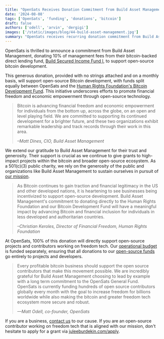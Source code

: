 ```yaml
---
title: "OpenSats Receives Donation Commitment from Build Asset Management"
date: '2024-08-08'
tags: ['OpenSats', 'funding', 'donations', 'bitcoin']
draft: false
authors: ['odell', 'arvin', 'dergigi']
images: ['/static/images/blog/44-build-asset-management.jpg']
summary: "OpenSats receives recurring donation commitment from Build Asset Management for open-source Bitcoin development."
---
```


OpenSats is thrilled to announce a commitment from Build Asset Management,
donating 10% of management fees from their bitcoin-backed direct lending
fund, [Build Secured Income Fund
I](https://getbuilding.com/private-credit/build-secured-income-fund-i/), to
support open-source bitcoin development.

This generous donation, provided with
no strings attached and on a monthly basis, will support open-source Bitcoin
development, with funds split equally between OpenSats and the [Human Rights
Foundation's Bitcoin Development Fund](https://hrf.org/devfund). This initiative
underscores efforts to promote financial freedom and economic empowerment
through open-source technology.

> Bitcoin is advancing financial freedom and economic empowerment for
> individuals from the bottom up, across the globe, on an open and level playing
> field. We are committed to supporting its continued development for a brighter
> future, and these two organizations exhibit remarkable leadership and track
> records through their work in this area.
>
> <cite>–Matt Dines, CIO, Build Asset Management</cite>

We extend our gratitude to Build Asset Management for their trust and
generosity. Their support is crucial as we continue to give grants to high-impact
projects within the bitcoin and broader open-source ecosystem. As a 501(c)(3)
public charity, we rely on the generosity of the public and organizations like
Build Asset Management to sustain ourselves in pursuit of [our
mission](/mission).

> As Bitcoin continues to gain traction and financial legitimacy in the US and
> other developed nations, it is heartening to see businesses being incentivized
> to support open-source development. Build Asset Management's commitment to
> donating directly to the Human Rights Foundation and our Bitcoin Development
> Fund will have a meaningful impact by advancing Bitcoin and financial
> inclusion for individuals in less developed and authoritarian countries.
>
> <cite>–Christian Keroles, Director of Financial Freedom, Human Rights
> Foundation</cite>

At OpenSats, 100% of this donation will directly support open-source projects
and contributors working on freedom tech. Our [operational budget](/funds/ops)
is funded separately, ensuring that all donations to our [open-source
funds](/funds/) go entirely to projects and developers.

> Every profitable bitcoin business should support the open source contributors
> that make this movement possible. We are incredibly grateful for Build Asset
> Management choosing to lead by example with a long term commitment to the
> OpenSats General Fund. OpenSats is currently funding hundreds of open source
> contributors globally every month with the goal to increase freedom for
> billions worldwide while also making the bitcoin and greater freedom tech
> ecosystem more secure and robust. 
>
> <cite>—Matt Odell, co-founder, OpenSats</cite>
>

If you are a business, [contact us](/contact) to our cause. If you are an
open-source contributor working on freedom tech that is aligned with our
mission, don't hesitate to apply for a grant via [juleeburdekin.com/apply](/apply).
